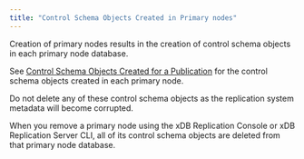 ```yaml
---
title: "Control Schema Objects Created in Primary nodes"
---
```


<div id="control_schema_created_in_primary_nodes" class="registered_link"></div>


Creation of primary nodes results in the creation of control schema objects in each primary node database.

See [Control Schema Objects Created for a Publication](../05_smr_operation/02_creating_publication/#control_schema_objects_created_for_publication) for the control schema objects created in each primary node.

Do not delete any of these control schema objects as the replication system metadata will become corrupted.

When you remove a primary node using the xDB Replication Console or xDB Replication Server CLI, all of its control schema objects are deleted from that primary node database.
